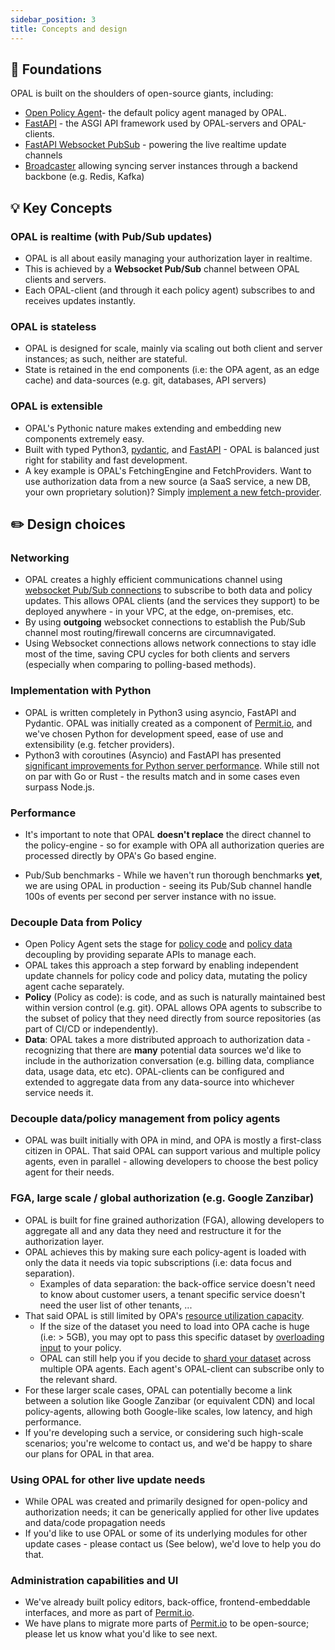 ```yaml
---
sidebar_position: 3
title: Concepts and design
---
```


## <a name="foundations"></a> 🗿 Foundations

OPAL is built on the shoulders of open-source giants, including:
- [Open Policy Agent](https://www.openpolicyagent.org/)- the default policy agent managed by OPAL.
- [FastAPI](https://github.com/tiangolo/fastapi) - the ASGI API framework used by OPAL-servers and OPAL-clients.
- [FastAPI Websocket PubSub](https://github.com/permitio/fastapi_websocket_pubsub) - powering the live realtime update channels
- [Broadcaster](https://pypi.org/project/broadcaster/) allowing syncing server instances through a backend backbone (e.g. Redis, Kafka)

## <a name="key-concepts"></a>💡 Key Concepts
### OPAL is realtime (with Pub/Sub updates)
- OPAL is all about easily managing your authorization layer in realtime.
- This is achieved by a **Websocket Pub/Sub** channel between OPAL clients and servers.
- Each OPAL-client (and through it each policy agent) subscribes to and receives updates instantly.
### OPAL is stateless
- OPAL is designed for scale, mainly via scaling out both client and server instances; as such, neither are stateful.
- State is retained in the end components (i.e: the OPA agent, as an edge cache) and data-sources (e.g. git, databases, API servers)

### OPAL is extensible
- OPAL's Pythonic nature makes extending and embedding new components extremely easy.
- Built with typed Python3, [pydantic](https://github.com/samuelcolvin/pydantic), and [FastAPI](https://github.com/tiangolo/fastapi) - OPAL is balanced just right for stability and fast development.
- A key example is OPAL's FetchingEngine and FetchProviders.
Want to use authorization data from a new source (a SaaS service, a new DB, your own proprietary solution)? Simply [implement a new fetch-provider](../docs/tutorials/extend_with_custom_data_fetcher.mdx).

## <a name="design"></a> ✏️ Design choices

### Networking
- OPAL creates a highly efficient communications channel using [websocket Pub/Sub connections](https://github.com/permitio/fastapi_websocket_pubsub) to subscribe to both data and policy updates. This allows OPAL clients (and the services they support) to be deployed anywhere - in your VPC, at the edge, on-premises, etc.
- By using **outgoing** websocket connections to establish the Pub/Sub channel most routing/firewall concerns are circumnavigated.
- Using Websocket connections allows network connections to stay idle most of the time, saving CPU cycles for both clients and servers (especially when comparing to polling-based methods).

### Implementation with Python
- OPAL is written completely in Python3 using asyncio, FastAPI and Pydantic.
OPAL was initially created as a component of [Permit.io](https://www.permit.io), and we've chosen Python for development speed, ease of use and extensibility (e.g. fetcher providers).
- Python3 with coroutines (Asyncio) and FastAPI has presented [significant improvements for Python server performance](https://www.techempower.com/benchmarks/#section=test&runid=7464e520-0dc2-473d-bd34-dbdfd7e85911&hw=ph&test=composite&a=2&f=zik0zj-qmx0qn-zhwum7-zijx1b-z8kflr-zik0zj-zik0zj-zijunz-zik0zj-zik0zj-zik0zj-1kv). While still not on par with Go or Rust - the results match and in some cases even surpass Node.js.

### Performance
- It's important to note that OPAL **doesn't replace** the direct channel to the policy-engine - so for example with OPA all authorization queries are processed directly by OPA's Go based engine.

- Pub/Sub benchmarks - While we haven't run thorough benchmarks **yet**, we are using OPAL in production - seeing its Pub/Sub channel handle 100s of events per second per server instance with no issue.

### Decouple Data from Policy
- Open Policy Agent sets the stage for [policy code](https://www.openpolicyagent.org/docs/latest/rest-api/#policy-api) and [policy data](https://www.openpolicyagent.org/docs/latest/rest-api/#data-api) decoupling by providing separate APIs to manage each.
- OPAL takes this approach a step forward by enabling independent update channels for policy code and policy data, mutating the policy agent cache separately.
- **Policy** (Policy as code): is code, and as such is naturally maintained best within version control (e.g. git). OPAL allows OPA agents to subscribe to the subset of policy that they need directly from source repositories (as part of CI/CD or independently).
- **Data**: OPAL takes a more distributed approach to authorization data - recognizing that there are **many** potential data sources we'd like to include in the authorization conversation (e.g. billing data, compliance data, usage data, etc etc). OPAL-clients can be configured and extended to aggregate data from any data-source into whichever service needs it.

### Decouple data/policy management from policy agents
- OPAL was built initially with OPA in mind, and OPA is mostly a first-class citizen in OPAL. That said OPAL can support various and multiple policy agents, even in parallel - allowing developers to choose the best policy agent for their needs.

### <a name="large-scale-fga"></a> FGA, large scale / global authorization (e.g. Google Zanzibar)
- OPAL is built for fine grained authorization (FGA), allowing developers to aggregate all and any data they need and restructure it for the authorization layer.
- OPAL achieves this by making sure each policy-agent is loaded with only the data it needs via topic subscriptions (i.e: data focus and separation).
    - Examples of data separation: the back-office service doesn't need to know about customer users, a tenant specific service doesn't need the user list of other tenants, ...
- That said OPAL is still limited by OPA's [resource utilization capacity](https://www.openpolicyagent.org/docs/latest/policy-performance/#resource-utilization).
    - If the size of the dataset you need to load into OPA cache is huge (i.e: > 5GB), you may opt to pass this specific dataset by [overloading input](https://www.openpolicyagent.org/docs/latest/external-data/#option-2-overload-input) to your policy.
    - OPAL can still help you if you decide to [shard your dataset](https://en.wikipedia.org/wiki/Shard_(database_architecture)) across multiple OPA agents. Each agent's OPAL-client can subscribe only to the relevant shard.
- For these larger scale cases, OPAL can potentially become a link between a solution like Google Zanzibar (or equivalent CDN) and local policy-agents, allowing both Google-like scales, low latency, and high performance.
- If you're developing such a service, or considering such high-scale scenarios; you're welcome to contact us, and we'd be happy to share our plans for OPAL in that area.

### Using OPAL for other live update needs
- While OPAL was created and primarily designed for open-policy and authorization needs; it can be generically applied for other live updates and data/code propagation needs
- If you'd like to use OPAL or some of its underlying modules for other update cases - please contact us (See below), we'd love to help you do that.

### Administration capabilities and UI
- We've already built policy editors, back-office, frontend-embeddable interfaces, and more as part of [Permit.io](https://permit.io).
- We have plans to migrate more parts of [Permit.io](https://permit.io) to be open-source; please let us know what you'd like to see next.